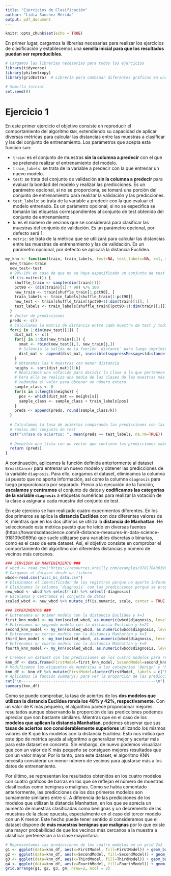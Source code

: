 ```yaml
---
title: "Ejercicios de Clasificación"
author: "Lidia Sánchez Mérida"
output: pdf_document
---
```


```r
knitr::opts_chunk$set(echo = TRUE)
```

En primer lugar, cargamos la librerías necesarias para realizar los ejercicios de clasificación y establecemos una **semilla inicial para que los resultados puedan ser reproducibles**.

```r
# Cargamos las librerías necesarias para todos los ejercicios
library(tidyverse)
library(philentropy)
library(gridExtra)  # Librería para combinar diferentes gráficos en una sola vista

# Semilla inicial
set.seed(0)
```

# Ejercicio 1

En este primer ejercicio el objetivo consiste en reproducir el comportamiento del algoritmo `KNN`, extendiendo su capacidad de aplicar diversas métricas para calcular las distancias entre las muestras a clasificar y las del conjunto de entrenamiento. Los parámetros que acepta esta función son:

* `train`: es el conjunto de muestras **sin la columna a predecir** con el que se pretende realizar el entrenamiento del modelo.
* `train_labels`: se trata de la variable a predecir con la que entrenar un nuevo modelo.
* `test`: se trata del conjunto de validación **sin la columna a predecir** para evaluar la bondad del modelo y realizar las predicciones. Es un parámetro opcional, si no se proporciona, se tomará una porción del conjunto de entrenamiento para realizar la validación y las predicciones.
* `test_labels`: se trata de la variable a predecir con la que evaluar el modelo entrenado. Es un parámetro opcional, si no se especifica se tomarán las etiquetas correspondientes al conjunto de test obtenido del conjunto de entrenamiento.
* `k`: es el número de vecinos que se considerará para clasificar las muestras del conjunto de validación. Es un parámetro opcional, por defecto será 1.
* `metric`: se trata de la métrica que se utilizará para calcular las distancias entre las muestras de entrenamiento y las de validación. Es un parámetro opcional, por defecto se aplicará la distancia Euclídea.

```r
my_knn <- function(train, train_labels, test=NA, test_labels=NA, k=1, metric="euclidean") {
  new_train<-train
  new_test<-test
  # 90%-10% en caso de que no se haya especificado un conjunto de test
  if (is.na(test)) {
    shuffle_train <- sample(dim(train)[1])
    pct90 <- (dim(train)[1] * 90) %/% 100
    new_train <- train[shuffle_train[1:pct90], ]
    train_labels <- train_labels[shuffle_train[1:pct90]]
    new_test <- train[shuffle_train[(pct90+1):dim(train)[1]], ]
    test_labels <- train_labels[shuffle_train[(pct90+1):dim(train)[1]]]
  }
  # Vector de predicciones
  preds <- c()
  # Calculamos la matriz de distancia entre cada muestra de test y todas las de train
  for(i in 1:dim(new_test)[1]) {
    dist_mat <- c()
    for(j in 1:dim(new_train)[1]) {
      xmat <- rbind(new_test[i,], new_train[j,])
      # Silencia la salida de la función `distance` para luego imprimir la tasa de aciertos
      dist_mat <- append(dist_mat, invisible(suppressMessages(distance(as.data.frame(xmat), metric)))) 
    }
    # Obtenemos las K muestras con menor distancia 
    neighs <- sort(dist_mat)[1:k] 
    # Realizamos una votación para decidir la clase a la que pertenece la muestra de test.
    # Para ello se realiza una media de las clases de las muestras más cercanas y se 
    # redondea el valor para obtener un número entero.
    sample_class <- 0
    for(s in 1:length(neighs)) {
      pos <- which(dist_mat == neighs[s])
      sample_class <- sample_class + train_labels[pos]
    }
    preds <- append(preds, round(sample_class/k))
  }
  
  # Calculamos la tasa de aciertos comparando las predicciones con las etiquetas
  # reales del conjunto de test
  cat("\nTasa de aciertos: ", mean(preds == test_labels, na.rm=TRUE))
  
  # Devuelve una lista con un vector que contiene las predicciones sobre el conjunto de test
  return (preds)
}
```

A continuación, aplicamos la función definida anteriormente al dataset `BreastCancer` para entrenar un nuevo modelo y obtener las predicciones de la variable `diagnosis`. Para ello, cargamos el dataset, eliminamos la columna `id` puesto que no aporta información, así como la columna `diagnosis` para luego proporcionarla por separado. Previo a la ejecución de la función, **escalamos y centramos** el conjunto de datos y **codificamos las categorías de la variable `diagnosis`** a etiquetas numéricas para realizar la votación de la clase a asignar a cada muestra del conjunto de test.

En este ejercicio se han realizado cuatro experimentos diferentes. En los dos primeros se aplica la **distancia Euclídea** con dos diferentes valores de K, mientras que en los dos últimos se utiliza la **distancia de Manhattan**. He seleccionado esta métrica puesto que he leído en diversas fuentes (https://towardsdatascience.com/9-distance-measures-in-data-science-918109d069fa) que suele utilizarse para variables discretas o binarias, como es el caso de este dataset. Así, el objetivo consiste en comprobar el comportamiento del algoritmo con diferentes distancias y número de vecinos más cercanos.

```r
### SERVIDOR EN MANTENIMIENTO ###
# wbcd <- read.csv("https://resources.oreilly.com/examples/9781784393908/raw/ac9fe41596dd42fc3877cfa8ed410dd346c43548/Machine%20Learning%20with%20R,%20Second%20Edition_Code/Chapter%2003/wisc_bc_data.csv")
# Cargamos el dataset desde un fichero
wbcd<-read.csv("wisc_bc_data.csv")
# Eliminamos el identificador de los registros porque no aporta información
# Eliminamos la columna `diagnosis` con las predicciones porque se proporciona como parámetro independiente
new_wbcd <- wbcd %>% select(-id) %>% select(-diagnosis)
# Escalamos y centramos el conjunto de datos
scaled_wbcd <- new_wbcd %>% mutate_if(is.numeric, scale, center = TRUE, scale = TRUE)

### EXPERIMENTOS ###
# Entrenamos un primer modelo con la distancia Euclídea y k=3
first_knn_model <- my_knn(scaled_wbcd, as.numeric(wbcd$diagnosis, levels=unique(wbcd$diagnosis)), k=3)
# Entrenamos un segundo modelo con la distancia Euclidea y k=21
second_knn_model <- my_knn(scaled_wbcd, as.numeric(wbcd$diagnosis, levels=unique(wbcd$diagnosis)), k=21)
# Entrenamos un tercer modelo con la distancia Manhattan y k=3
third_knn_model <- my_knn(scaled_wbcd, as.numeric(wbcd$diagnosis, levels=unique(wbcd$diagnosis)), k=3, metric="manhattan")
# Entrenamos un cuarto modelo con la distancia Manhattan y k=9
fourth_knn_model <- my_knn(scaled_wbcd, as.numeric(wbcd$diagnosis, levels=unique(wbcd$diagnosis)), k=21, metric="manhattan")

# Creamos un dataset con las predicciones de los cuatro modelos para representarlas en una comparativa
knn_df <- data.frame(FirstModel=first_knn_model, SecondModel=second_knn_model, ThirdModel=third_knn_model, FourthModel=fourth_knn_model)
# Modificamos las etiquetas de numéricas a las categorías 'Benign' y 'Malignant'
knn_df <- knn_df %>% mutate(FirstModel=factor(FirstModel, labels = c("Benign", "Malignant"))) %>% mutate(SecondModel=factor(SecondModel, labels = c("Benign", "Malignant"))) %>% mutate(ThirdModel=factor(ThirdModel, labels = c("Benign", "Malignant"))) %>% mutate(FourthModel=factor(FourthModel, labels = c("Benign", "Malignant")))
# Aplicamos la función summary() para ver la proporción de las predicciones realizadas por cada modelo
cat("\n-----------------------------------------------------------\n")
summary(knn_df)
```
Como se puede comprobar, la tasa de aciertos de los **dos modelos que utilizan la distancia Euclídea ronda los 48% y 42%, respectivamente**. Con un valor de K más pequeño, el algoritmo parece proporcionar mejores resultados aunque observando la proporción de las predicciones podemos apreciar que son bastante similares. 
Mientras que en el caso de los **modelos que aplican la distancia Manhattan**, podemos observar que sus **tasas de aciertos son considerablemente superiores** utilizando los mismos valores de K que los modelos con la distancia Euclídea. Esto nos indica que este tipo de métrica ayuda al algoritmo a generalizar mejor y acertar más para este dataset en concreto. Sin embargo, de nuevo podemos visualizar que con un valor de K más pequeño se consiguen mejores resultados que con un valor mayor. Por lo tanto, para este dataset, el algoritmo KNN necesita considerar un menor número de vecinos para ajustarse más a los datos de entrenamiento.

Por último, se representan los resultados obtenidos en los cuatro modelos con cuatro gráficos de barras en los que se reflejan el número de muestras clasificadas como benignas o malignas. Como se había comentado anteriormente, las predicciones de los dos primeros modelos son sumamente similares entre sí. A diferencia de las predicciones de los modelos que utilizan la distancia Manhattan, en los que se aprecia un aumento de muestras clasificadas como benignas y un decremento de las muestras de la clase opuesta, especialmente en el caso del tercer modelo con un K menor. Este hecho puede tener sentido si consideramos que el dataset dispone de **más muestras benignas que malignas** por lo que existe una mayor probabilidad de que los vecinos más cercanos a la muestra a clasificar pertenezcan a la clase mayoritaria.

```r
# Representamos las predicciones de los cuatro modelos en un grid 2x2
g1 <- ggplot(data=knn_df, aes(x=FirstModel, fill=FirstModel)) + geom_bar() + xlab("Diagnóstico") + ylab("Frecuencias")
g2 <- ggplot(data=knn_df, aes(x=SecondModel, fill=SecondModel)) + geom_bar() + xlab("Diagnóstico") + ylab("Frecuencias")
g3 <- ggplot(data=knn_df, aes(x=ThirdModel, fill=ThirdModel)) + geom_bar() + xlab("Diagnóstico") + ylab("Frecuencias")
g4 <- ggplot(data=knn_df, aes(x=FourthModel, fill=FourthModel)) + geom_bar() + xlab("Diagnóstico") + ylab("Frecuencias")
grid.arrange(g1, g2, g3, g4, nrow=2, ncol = 2)
```

